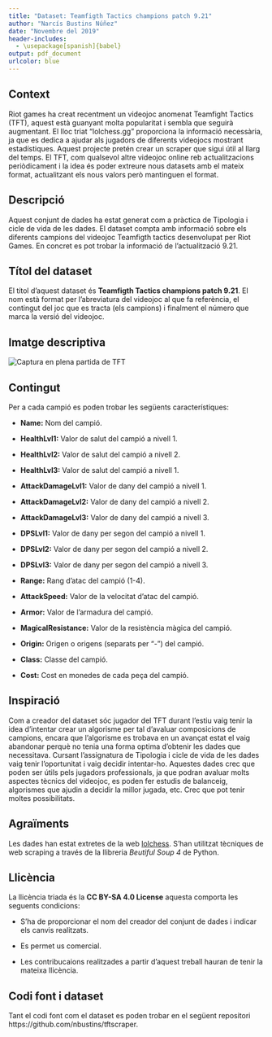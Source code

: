 ```yaml
---
title: "Dataset: Teamfigth Tactics champions patch 9.21"
author: "Narcís Bustins Núñez"
date: "Novembre del 2019"
header-includes:
  - \usepackage[spanish]{babel}
output: pdf_document
urlcolor: blue
---
```


## Context

Riot games ha creat recentment un videojoc anomenat Teamfight Tactics (TFT), aquest està guanyant molta popularitat i sembla que seguirà augmentant.
El lloc triat "lolchess.gg" proporciona la informació necessària, ja que es dedica a ajudar als jugadors de diferents videojocs mostrant estadístiques. Aquest projecte pretén crear un scraper que sigui útil al llarg del temps. El TFT, com qualsevol altre videojoc online reb actualitzacions periòdicament i la idea és poder extreure nous datasets amb el mateix format, actualitzant els nous valors però mantinguen el format.

## Descripció

Aquest conjunt de dades ha estat generat com a pràctica de Tipologia i cicle de vida de les dades. El dataset compta amb informació sobre els diferents campions del videojoc Teamfigth tactics desenvolupat per Riot Games. En concret es pot trobar la informació de l'actualització 9.21. 

## Títol del dataset

El títol d'aquest dataset és **Teamfigth Tactics champions patch 9.21**. El nom està format per l'abreviatura del videojoc al que fa referència,  el contingut del joc que es tracta (els campions) i finalment el número que marca la versió del videojoc.


## Imatge descriptiva
![Captura en plena partida de TFT](./tft_game.jpeg)
\newpage

## Contingut 

Per a cada campió es poden trobar les següents característiques:

* **Name:** Nom del campió.

* **HealthLvl1:** Valor de salut del campió a nivell 1.

* **HealthLvl2:** Valor de salut del campió a nivell 2.

* **HealthLvl3:** Valor de salut del campió a nivell 1.

* **AttackDamageLvl1:** Valor de dany del campió a nivell 1.

* **AttackDamageLvl2:** Valor de dany del campió a nivell 2.

* **AttackDamageLvl3:** Valor de dany del campió a nivell 3.

* **DPSLvl1:** Valor de dany per segon del campió a nivell 1.

* **DPSLvl2:** Valor de dany per segon del campió a nivell 2.

* **DPSLvl3:** Valor de dany per segon del campió a nivell 3.

* **Range:** Rang d'atac del campió (1-4).

* **AttackSpeed:** Valor de la velocitat d'atac del campió.

* **Armor:** Valor de l'armadura del campió.

* **MagicalResistance:** Valor de la resistència màgica del campió.

* **Origin:** Origen o origens (separats per "-") del campió.

* **Class:** Classe del campió.

* **Cost:** Cost en monedes de cada peça del campió.

## Inspiració

Com a creador del dataset sóc jugador del TFT durant l'estiu vaig tenir la idea d'intentar crear un algorisme per tal d'avaluar composicions de campions, encara que l'algorisme es trobava en un avançat estat el vaig abandonar perquè no tenia una forma optima d'obtenir les dades que necessitava. Cursant l'assignatura de Tipologia i cicle de vida de les dades vaig tenir l'oportunitat i vaig decidir intentar-ho. Aquestes dades crec que poden ser útils pels jugadors professionals, ja que podran avaluar molts aspectes tècnics del videojoc, es poden fer estudis de balanceig, algorismes que ajudin a decidir la millor jugada, etc. Crec que pot tenir moltes possibilitats.  

## Agraïments
  
Les dades han estat extretes de la web [lolchess](https://lolchess.gg/). S'han utilitzat tècniques de web scraping a través de la llibreria *Beutiful Soup 4* de Python.
  
## Llicència

La llicència triada és la **CC BY-SA 4.0 License** aquesta comporta les seguents condicions:

* S'ha de proporcionar el nom del creador del conjunt de dades i indicar els canvis realitzats.

* Es permet us comercial.

* Les contribucaions realitzades a partir d'aquest treball hauran de tenir la mateixa llicència.

## Codi font i dataset

Tant el codi font com el dataset es poden trobar en el següent repositori https://github.com/nbustins/tftscraper.



